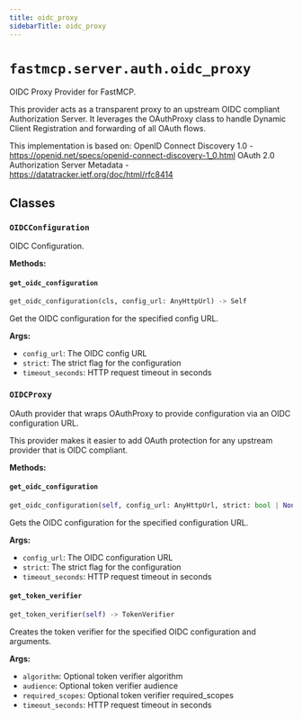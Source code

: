```yaml
---
title: oidc_proxy
sidebarTitle: oidc_proxy
---
```


# `fastmcp.server.auth.oidc_proxy`


OIDC Proxy Provider for FastMCP.

This provider acts as a transparent proxy to an upstream OIDC compliant Authorization
Server. It leverages the OAuthProxy class to handle Dynamic Client Registration and
forwarding of all OAuth flows.

This implementation is based on:
    OpenID Connect Discovery 1.0 - https://openid.net/specs/openid-connect-discovery-1_0.html
    OAuth 2.0 Authorization Server Metadata - https://datatracker.ietf.org/doc/html/rfc8414


## Classes

### `OIDCConfiguration` <sup><a href="https://github.com/jlowin/fastmcp/blob/main/src/fastmcp/server/auth/oidc_proxy.py#L27" target="_blank"><Icon icon="github" style="width: 14px; height: 14px;" /></a></sup>


OIDC Configuration.


**Methods:**

#### `get_oidc_configuration` <sup><a href="https://github.com/jlowin/fastmcp/blob/main/src/fastmcp/server/auth/oidc_proxy.py#L142" target="_blank"><Icon icon="github" style="width: 14px; height: 14px;" /></a></sup>

```python
get_oidc_configuration(cls, config_url: AnyHttpUrl) -> Self
```

Get the OIDC configuration for the specified config URL.

**Args:**
- `config_url`: The OIDC config URL
- `strict`: The strict flag for the configuration
- `timeout_seconds`: HTTP request timeout in seconds


### `OIDCProxy` <sup><a href="https://github.com/jlowin/fastmcp/blob/main/src/fastmcp/server/auth/oidc_proxy.py#L172" target="_blank"><Icon icon="github" style="width: 14px; height: 14px;" /></a></sup>


OAuth provider that wraps OAuthProxy to provide configuration via an OIDC configuration URL.

This provider makes it easier to add OAuth protection for any upstream provider
that is OIDC compliant.


**Methods:**

#### `get_oidc_configuration` <sup><a href="https://github.com/jlowin/fastmcp/blob/main/src/fastmcp/server/auth/oidc_proxy.py#L329" target="_blank"><Icon icon="github" style="width: 14px; height: 14px;" /></a></sup>

```python
get_oidc_configuration(self, config_url: AnyHttpUrl, strict: bool | None, timeout_seconds: int | None) -> OIDCConfiguration
```

Gets the OIDC configuration for the specified configuration URL.

**Args:**
- `config_url`: The OIDC configuration URL
- `strict`: The strict flag for the configuration
- `timeout_seconds`: HTTP request timeout in seconds


#### `get_token_verifier` <sup><a href="https://github.com/jlowin/fastmcp/blob/main/src/fastmcp/server/auth/oidc_proxy.py#L346" target="_blank"><Icon icon="github" style="width: 14px; height: 14px;" /></a></sup>

```python
get_token_verifier(self) -> TokenVerifier
```

Creates the token verifier for the specified OIDC configuration and arguments.

**Args:**
- `algorithm`: Optional token verifier algorithm
- `audience`: Optional token verifier audience
- `required_scopes`: Optional token verifier required_scopes
- `timeout_seconds`: HTTP request timeout in seconds

